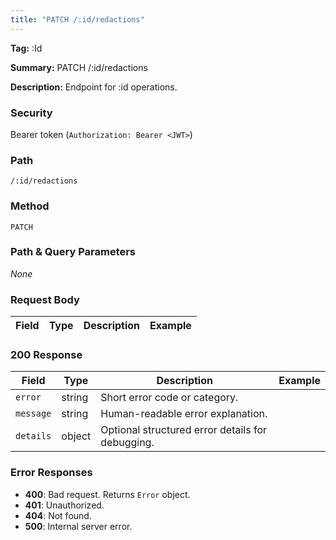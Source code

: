 ```yaml
---
title: "PATCH /:id/redactions"
---
```


**Tag:** :Id

**Summary:** PATCH /:id/redactions

**Description:** Endpoint for :id operations.

### Security
Bearer token (`Authorization: Bearer <JWT>`)

### Path
`/:id/redactions`

### Method
`PATCH`

### Path & Query Parameters
_None_

### Request Body
| Field | Type | Description | Example |
|------|------|-------------|---------|

### 200 Response
| Field | Type | Description | Example |
|------|------|-------------|---------|
| `error` | string | Short error code or category. |  |
| `message` | string | Human-readable error explanation. |  |
| `details` | object | Optional structured error details for debugging. |  |

### Error Responses
- **400**: Bad request. Returns `Error` object.
- **401**: Unauthorized.
- **404**: Not found.
- **500**: Internal server error.

